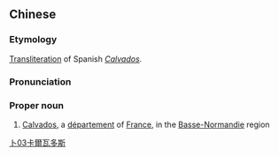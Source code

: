 ==Chinese==
{{zh-forms|s=卡尔瓦多斯|gloss=-}}

===Etymology===
[[transliteration|Transliteration]] of Spanish ''[[Calvados]]''.

===Pronunciation===
{{zh-pron
|m=Kǎ'ěrwǎduōsī
|c=kaa1 ji5 ngaa5 do1 si1
|cat=pn
}}

===Proper noun===
{{zh-proper noun}}

# [[Calvados]], a [[département]] of [[France]], in the [[Basse-Normandie]] region

[[Category:Mandarin terms derived from Spanish|卜03卡爾瓦多斯]]